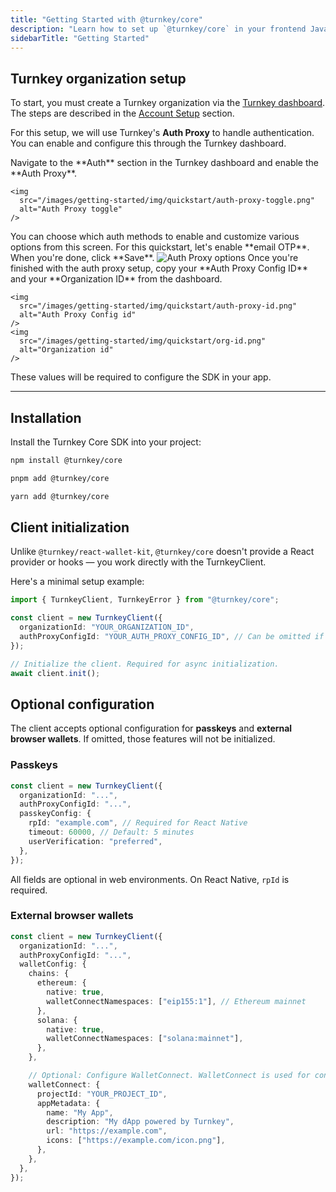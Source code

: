 ```yaml
---
title: "Getting Started with @turnkey/core"
description: "Learn how to set up `@turnkey/core` in your frontend JavaScript application. This page will guide you through creating a Turnkey organization, configuring authentication, installing the SDK, and initializing the client."
sidebarTitle: "Getting Started"
---
```


## Turnkey organization setup

To start, you must create a Turnkey organization via the [Turnkey dashboard](https://app.turnkey.com). The steps are described in the [Account Setup](/getting-started/quickstart) section.

For this setup, we will use Turnkey's **Auth Proxy** to handle authentication. You can enable and configure this through the Turnkey dashboard.

<Steps>
  <Step title="Enable auth proxy">
    Navigate to the **Auth** section in the Turnkey dashboard and enable the
    **Auth Proxy**.

    <img
      src="/images/getting-started/img/quickstart/auth-proxy-toggle.png"
      alt="Auth Proxy toggle"
    />

  </Step>

<Step title="Customize auth methods">
  You can choose which auth methods to enable and customize various options from
  this screen. For this quickstart, let's enable **email OTP**.
  When you're done, click **Save**.
  <img
    src="/images/getting-started/img/quickstart/auth-proxy-options.png"
    alt="Auth Proxy options"
  />
</Step>

  <Step title="Finish up">
    Once you're finished with the auth proxy setup, copy your **Auth Proxy Config ID** and your **Organization ID** from the dashboard.

    <img
      src="/images/getting-started/img/quickstart/auth-proxy-id.png"
      alt="Auth Proxy Config id"
    />
    <img
      src="/images/getting-started/img/quickstart/org-id.png"
      alt="Organization id"
    />

These values will be required to configure the SDK in your app.

  </Step>
</Steps>

---

## Installation

Install the Turnkey Core SDK into your project:

<CodeGroup>

```bash npm
npm install @turnkey/core
```

```bash pnpm
pnpm add @turnkey/core
```

```bash yarn
yarn add @turnkey/core
```

</CodeGroup>

## Client initialization

Unlike `@turnkey/react-wallet-kit`, `@turnkey/core` doesn't provide a React provider or hooks — you work directly with the TurnkeyClient.

Here's a minimal setup example:

```ts
import { TurnkeyClient, TurnkeyError } from "@turnkey/core";

const client = new TurnkeyClient({
  organizationId: "YOUR_ORGANIZATION_ID",
  authProxyConfigId: "YOUR_AUTH_PROXY_CONFIG_ID", // Can be omitted if you don't use the Auth Proxy
});

// Initialize the client. Required for async initialization.
await client.init();
```

## Optional configuration

The client accepts optional configuration for **passkeys** and **external browser wallets**. If omitted, those features will not be initialized.

### Passkeys

```ts
const client = new TurnkeyClient({
  organizationId: "...",
  authProxyConfigId: "...",
  passkeyConfig: {
    rpId: "example.com", // Required for React Native
    timeout: 60000, // Default: 5 minutes
    userVerification: "preferred",
  },
});
```

All fields are optional in web environments. On React Native, `rpId` is required.

### External browser wallets

```ts
const client = new TurnkeyClient({
  organizationId: "...",
  authProxyConfigId: "...",
  walletConfig: {
    chains: {
      ethereum: {
        native: true,
        walletConnectNamespaces: ["eip155:1"], // Ethereum mainnet
      },
      solana: {
        native: true,
        walletConnectNamespaces: ["solana:mainnet"],
      },
    },

    // Optional: Configure WalletConnect. WalletConnect is used for connecting wallets from mobile devices.
    walletConnect: {
      projectId: "YOUR_PROJECT_ID",
      appMetadata: {
        name: "My App",
        description: "My dApp powered by Turnkey",
        url: "https://example.com",
        icons: ["https://example.com/icon.png"],
      },
    },
  },
});
```

